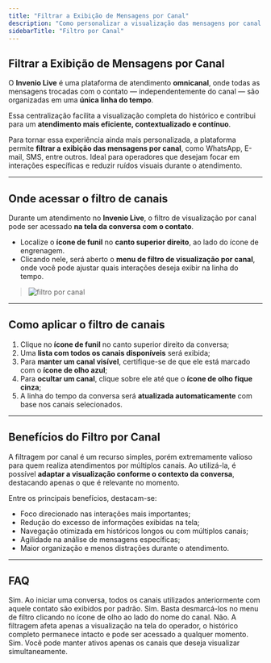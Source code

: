 ```yaml
---
title: "Filtrar a Exibição de Mensagens por Canal"
description: "Como personalizar a visualização das mensagens por canal no Invenio Live"
sidebarTitle: "Filtro por Canal"
---
```


##  Filtrar a Exibição de Mensagens por Canal

O **Invenio Live** é uma plataforma de atendimento **omnicanal**, onde todas as mensagens trocadas com o contato — independentemente do canal — são organizadas em uma **única linha do tempo**.

Essa centralização facilita a visualização completa do histórico e contribui para um **atendimento mais eficiente, contextualizado e contínuo**.

Para tornar essa experiência ainda mais personalizada, a plataforma permite **filtrar a exibição das mensagens por canal**, como WhatsApp, E-mail, SMS, entre outros. Ideal para operadores que desejam focar em interações específicas e reduzir ruídos visuais durante o atendimento.

---

##  Onde acessar o filtro de canais

Durante um atendimento no **Invenio Live**, o filtro de visualização por canal pode ser acessado **na tela da conversa com o contato**.

- Localize o **ícone de funil** no **canto superior direito**, ao lado do ícone de engrenagem.
- Clicando nele, será aberto o **menu de filtro de visualização por canal**, onde você pode ajustar quais interações deseja exibir na linha do tempo.

> ![filtro por canal](https://robbublob.blob.core.windows.net/docs/filtropcanal.png)

---

##  Como aplicar o filtro de canais

1. Clique no **ícone de funil** no canto superior direito da conversa;
2. Uma **lista com todos os canais disponíveis** será exibida;
3. Para **manter um canal visível**, certifique-se de que ele está marcado com o **ícone de olho azul**;
4. Para **ocultar um canal**, clique sobre ele até que o **ícone de olho fique cinza**;
5. A linha do tempo da conversa será **atualizada automaticamente** com base nos canais selecionados.

---

##  Benefícios do Filtro por Canal

A filtragem por canal é um recurso simples, porém extremamente valioso para quem realiza atendimentos por múltiplos canais. Ao utilizá-la, é possível **adaptar a visualização conforme o contexto da conversa**, destacando apenas o que é relevante no momento.

Entre os principais benefícios, destacam-se:

-  Foco direcionado nas interações mais importantes;
-  Redução do excesso de informações exibidas na tela;
-  Navegação otimizada em históricos longos ou com múltiplos canais;
-  Agilidade na análise de mensagens específicas;
-  Maior organização e menos distrações durante o atendimento.

---

##  FAQ

<AccordionGroup title="Dúvidas Frequentes">

<Accordion title="Todos os canais ficam visíveis por padrão?">
Sim. Ao iniciar uma conversa, todos os canais utilizados anteriormente com aquele contato são exibidos por padrão.

</Accordion>

<Accordion title="Posso ocultar canais que não utilizo com frequência?">
Sim. Basta desmarcá-los no menu de filtro clicando no ícone de olho ao lado do nome do canal.

</Accordion>

<Accordion title="Esse filtro altera o histórico do contato?">
Não. A filtragem afeta apenas a visualização na tela do operador, o histórico completo permanece intacto e pode ser acessado a qualquer momento.

</Accordion>

<Accordion title="É possível aplicar múltiplos filtros de canal ao mesmo tempo?">
Sim. Você pode manter ativos apenas os canais que deseja visualizar simultaneamente.

</Accordion>

</AccordionGroup>


